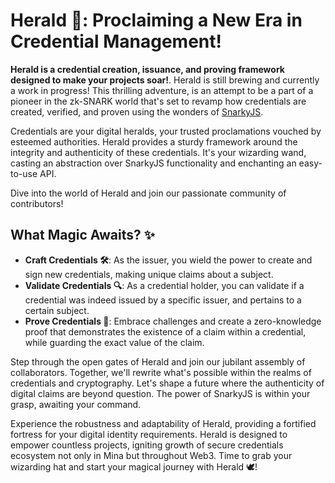 
# Herald 📣: Proclaiming a New Era in Credential Management!

**Herald is a credential creation, issuance, and proving framework designed to make your projects soar!**. Herald is still brewing and currently a work in progress! This thrilling adventure, is an attempt to be a part of a pioneer in the zk-SNARK world that's set to revamp how credentials are created, verified, and proven using the wonders of [SnarkyJS](https://docs.minaprotocol.com/zkapps/snarkyjs).

Credentials are your digital heralds, your trusted proclamations vouched by esteemed authorities. Herald provides a sturdy framework around the integrity and authenticity of these credentials. It's your wizarding wand, casting an abstraction over SnarkyJS functionality and enchanting an easy-to-use API.

Dive into the world of Herald and join our passionate community of contributors! 


## What Magic Awaits? ✨

- **Craft Credentials 🛠️**: As the issuer, you wield the power to create and sign new credentials, making unique claims about a subject.
- **Validate Credentials 🔍**: As a credential holder, you can validate if a credential was indeed issued by a specific issuer, and pertains to a certain subject.
- **Prove Credentials 🧾**: Embrace challenges and create a zero-knowledge proof that demonstrates the existence of a claim within a credential, while guarding the exact value of the claim.

Step through the open gates of Herald and join our jubilant assembly of collaborators. Together, we'll rewrite what's possible within the realms of credentials and cryptography. Let's shape a future where the authenticity of digital claims are beyond question. The power of SnarkyJS is within your grasp, awaiting your command.

Experience the robustness and adaptability of Herald, providing a fortified fortress for your digital identity requirements. Herald is designed to empower countless projects, igniting growth of secure credentials ecosystem not only in Mina but throughout Web3. Time to grab your wizarding hat and start your magical journey with Herald 🕊️!